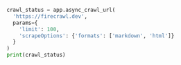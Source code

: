 ```python
crawl_status = app.async_crawl_url(
  'https://firecrawl.dev', 
  params={
    'limit': 100, 
    'scrapeOptions': {'formats': ['markdown', 'html']}
  }
)
print(crawl_status)
```